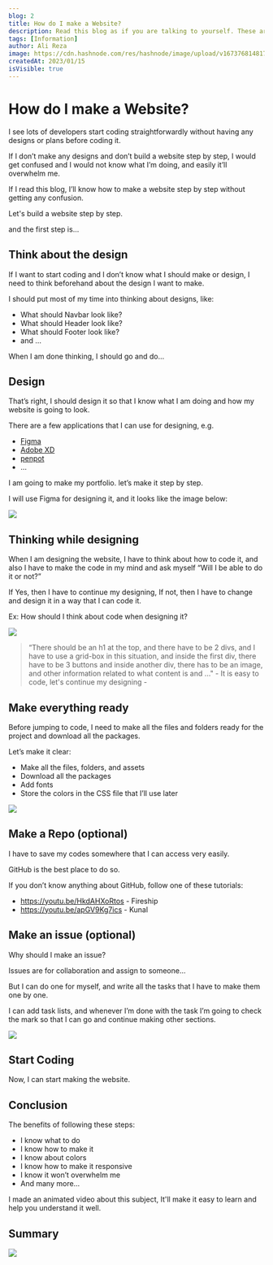```yaml
---
blog: 2
title: How do I make a Website?
description: Read this blog as if you are talking to yourself. These are all my thoughts and 2 years of experience.
tags: [Information]
author: Ali Reza
image: https://cdn.hashnode.com/res/hashnode/image/upload/v1673768148176/0fb5d5d5-34b3-4dff-8e97-82bb54118d72.png?w=1600&h=840&fit=crop&crop=entropy&auto=compress,format&format=webp
createdAt: 2023/01/15
isVisible: true
---
```


# How do I make a Website?

I see lots of developers start coding straightforwardly without having any designs or plans before coding it.

If I don’t make any designs and don’t build a website step by step, I would get confused and I would not know what I’m doing, and easily it’ll overwhelm me.

If I read this blog, I’ll know how to make a website step by step without getting any confusion.

Let's build a website step by step.

and the first step is...

## Think about the design

If I want to start coding and I don’t know what I should make or design, I need to think beforehand about the design I want to make.

I should put most of my time into thinking about designs, like:

- What should Navbar look like?
- What should Header look like?
- What should Footer look like?
- and …

When I am done thinking, I should go and do…

## Design

That’s right, I should design it so that I know what I am doing and how my website is going to look.

There are a few applications that I can use for designing, e.g.

- [Figma](https://www.figma.com/)
- [Adobe XD](https://helpx.adobe.com/xd/get-started.html)
- [penpot](https://penpot.app/)
- …

I am going to make my portfolio. let’s make it step by step.

I will use Figma for designing it, and it looks like the image below:

<img src="https://lh5.googleusercontent.com/5NkBdSXoIQnKVgV_8oJkzKBduQuxaw_G1w1l5B46ZK-qQ_PMRrs89zFYZW6dJ-e-I0H8Rf0QKf4c2JeMGFnLMeVij94x8FiwWXEBwYMUfXdP0CzmhzYExH8TEmL1PURIMcHqsy9U12H6QOwS9_woDeoHPlVxrwVpX3m6WPK9eZGtxFMfPFfT10HQlbkiIQ" />

## Thinking while designing

When I am designing the website, I have to think about how to code it, and also I have to make the code in my mind and ask myself “Will I be able to do it or not?”

If Yes, then I have to continue my designing, If not, then I have to change and design it in a way that I can code it.

Ex: How should I think about code when designing it?

<img src="https://lh6.googleusercontent.com/jbmRYJh1uvLmZ-mSg8LFsvBNhk45KMsV-o-71mv4qsEg28im58uidNIRb77_oxZiaLOwPo8lJdGNBDylhJNvF5J08eQvNEIttQ8AbDBtgnEiv1l59Hy-NOgUzp-3QCDOgn6slKgYrmY2DRdIny1QqALf60encXzlE7e4nc4kDJxWqa9IqVzDbG-xILA1zg" />

> “There should be an h1 at the top, and there have to be 2 divs, and I have to use a grid-box in this situation, and inside the first div, there have to be 3 buttons and inside another div, there has to be an image, and other information related to what content is and …" - It is easy to code, let's continue my designing -

## Make everything ready

Before jumping to code, I need to make all the files and folders ready for the project and download all the packages.

Let’s make it clear:

- Make all the files, folders, and assets
- Download all the packages
- Add fonts
- Store the colors in the CSS file that I’ll use later

<img src="https://cdn.hashnode.com/res/hashnode/image/upload/v1673764113553/630e5764-a3ee-4844-a31e-9cfa4ff97c6a.png?auto=compress,format&format=webp" />

## Make a Repo (optional)

I have to save my codes somewhere that I can access very easily.

GitHub is the best place to do so.

If you don’t know anything about GitHub, follow one of these tutorials:

- https://youtu.be/HkdAHXoRtos - Fireship
- https://youtu.be/apGV9Kg7ics - Kunal

## Make an issue (optional)

Why should I make an issue?

Issues are for collaboration and assign to someone…

But I can do one for myself, and write all the tasks that I have to make them one by one.

I can add task lists, and whenever I’m done with the task I’m going to check the mark so that I can go and continue making other sections.

<img src="https://lh4.googleusercontent.com/sRpf58ZiP34dgAhe14u3hTZEOzMxE-bGseu-JsK7Xfyk8yMQu29AsxyqSb2j3Zj7Z49HNs3uF8CrsUge5rkyEzxuUuFmgP6q8Ckdpl2ivDTkT-1FFjGGdqQxhTKfp-TfpKnNO7D2eVFOQaaxYjJHSg2_WxmkQIU69FvrtEPtRLeT8GUwFSEWDmlz5vto4Q" />

## Start Coding

Now, I can start making the website.

## Conclusion

The benefits of following these steps:

- I know what to do
- I know how to make it
- I know about colors
- I know how to make it responsive
- I know it won’t overwhelm me
- And many more…

I made an animated video about this subject, It'll make it easy to learn and help you understand it well.

## Summary

<img src="https://cdn.hashnode.com/res/hashnode/image/upload/v1673765798824/b59778d9-b7f0-419f-b7c6-ffae9383105e.png?auto=compress,format&format=webp" />
